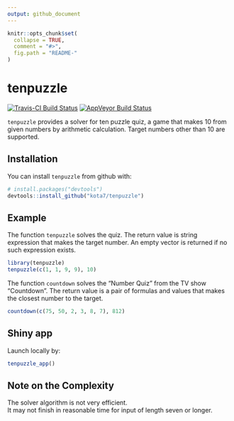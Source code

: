 ```yaml
---
output: github_document
---
```


<!-- README.md is generated from README.Rmd. Please edit that file -->

```r
knitr::opts_chunk$set(
  collapse = TRUE,
  comment = "#>",
  fig.path = "README-"
)
```

# tenpuzzle
[![Travis-CI Build Status](https://travis-ci.org/kota7/tenpuzzle.svg?branch=master)](https://travis-ci.org/kota7/tenpuzzle)
[![AppVeyor Build Status](https://ci.appveyor.com/api/projects/status/github/kota7/tenpuzzle?branch=master&svg=true)](https://ci.appveyor.com/project/kota7/tenpuzzle)

`tenpuzzle` provides a solver for ten puzzle quiz, a game that makes 10 from given numbers by arithmetic calculation.
Target numbers other than 10 are supported.

## Installation

You can install `tenpuzzle` from github with:


```r
# install.packages("devtools")
devtools::install_github("kota7/tenpuzzle")
```

## Example

The function `tenpuzzle` solves the quiz.
The return value is string expression that makes the target number.
An empty vector is returned if no such expression exists.

```r
library(tenpuzzle)
tenpuzzle(c(1, 1, 9, 9), 10)
```

The function `countdown` solves the "Number Quiz" from the TV show "Countdown".
The return value is a pair of formulas and values that makes the closest number to the target.

```r
countdown(c(75, 50, 2, 3, 8, 7), 812)
```


## Shiny app

Launch locally by:

```r
tenpuzzle_app()
```

 
## Note on the Complexity

The solver algorithm is not very efficient.  
It may not finish in reasonable time for input of length seven or longer.
